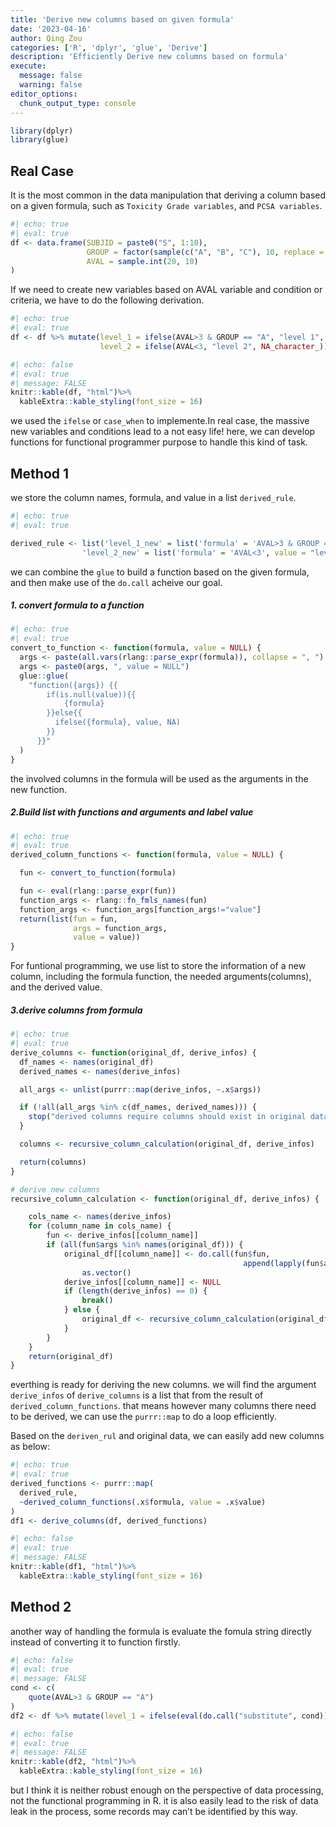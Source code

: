 ```yaml
---
title: 'Derive new columns based on given formula'
date: '2023-04-16'
author: Qing Zou
categories: ['R', 'dplyr', 'glue', 'Derive']
description: 'Efficiently Derive new columns based on formula'
execute:
  message: false
  warning: false
editor_options:
  chunk_output_type: console
---
```



```r
library(dplyr)
library(glue)
```

## Real Case

It is the most common in the data manipulation that deriving a column based on a given formula, such as `Toxicity Grade variables`, and `PCSA variables`.

```r
#| echo: true
#| eval: true
df <- data.frame(SUBJID = paste0("S", 1:10),
                 GROUP = factor(sample(c("A", "B", "C"), 10, replace = T), levels = c("A", "B", "C")),
                 AVAL = sample.int(20, 10)
)
```

If we need to create new variables based on AVAL variable and condition or criteria, we have to do the following derivation.

```r
#| echo: true
#| eval: true
df <- df %>% mutate(level_1 = ifelse(AVAL>3 & GROUP == "A", "level 1", NA_character_),
                    level_2 = ifelse(AVAL<3, "level 2", NA_character_))
```
```r
#| echo: false
#| eval: true
#| message: FALSE
knitr::kable(df, "html")%>%
  kableExtra::kable_styling(font_size = 16)
```

we used the `ifelse` or `case_when` to implemente.In real case, the massive new variables and conditions lead to a not easy life!
here, we can develop functions for functional programmer purpose to handle this kind of task.

## Method 1

we store the column names, formula, and value in a list `derived_rule`.
```r
#| echo: true
#| eval: true

derived_rule <- list('level_1_new' = list('formula' = 'AVAL>3 & GROUP == "A"', value = "level 1"),
                'level_2_new' = list('formula' = 'AVAL<3', value = "level 2"))
```

we can combine the `glue` to build a function based on the given formula, and then make use of the `do.call` acheive our goal.

##### 1. convert formula to a function

```r
#| echo: true
#| eval: true
convert_to_function <- function(formula, value = NULL) {
  args <- paste(all.vars(rlang::parse_expr(formula)), collapse = ", ")
  args <- paste0(args, ", value = NULL")
  glue::glue(
    "function({args}) {{
        if(is.null(value)){{
            {formula}
        }}else{{
          ifelse({formula}, value, NA)
        }}
      }}"
  )
}
```
the involved columns in the formula will be used as the arguments in the new function.

##### 2.Build list with functions and arguments and label value

```r
#| echo: true
#| eval: true
derived_column_functions <- function(formula, value = NULL) {

  fun <- convert_to_function(formula)

  fun <- eval(rlang::parse_expr(fun))
  function_args <- rlang::fn_fmls_names(fun)
  function_args <- function_args[function_args!="value"]
  return(list(fun = fun,
              args = function_args,
              value = value))
}
```
For funtional programming, we use list to store the information of a new column, including the formula function, the needed arguments(columns), and the derived value.

##### 3.derive columns from formula

```r
#| echo: true
#| eval: true
derive_columns <- function(original_df, derive_infos) {
  df_names <- names(original_df)
  derived_names <- names(derive_infos)

  all_args <- unlist(purrr::map(derive_infos, ~.x$args))

  if (!all(all_args %in% c(df_names, derived_names))) {
    stop("derived columns require columns should exist in original data.")
  }

  columns <- recursive_column_calculation(original_df, derive_infos)

  return(columns)
}

# derive new columns
recursive_column_calculation <- function(original_df, derive_infos) {

    cols_name <- names(derive_infos)
    for (column_name in cols_name) {
        fun <- derive_infos[[column_name]]
        if (all(fun$args %in% names(original_df))) {
            original_df[[column_name]] <- do.call(fun$fun,
                                                    append(lapply(fun$args, \(x) original_df[[x]]), list(value = fun$value))) %>%
                as.vector()
            derive_infos[[column_name]] <- NULL
            if (length(derive_infos) == 0) {
                break()
            } else {
                original_df <- recursive_column_calculation(original_df, derive_infos)
            }
        }
    }
    return(original_df)
}

```
everthing is ready for deriving the new columns. we will find the argument `derive_infos` of `derive_columns` is a list that from the result of `derived_column_functions`.
that means however many columns there need to be derived, we can use the `purrr::map` to do a loop efficiently.


Based on the `deriven_rul` and original data, we can easily add new columns as below:

```r
#| echo: true
#| eval: true
derived_functions <- purrr::map(
  derived_rule,
  ~derived_column_functions(.x$formula, value = .x$value)
)
df1 <- derive_columns(df, derived_functions)
```
```r
#| echo: false
#| eval: true
#| message: FALSE
knitr::kable(df1, "html")%>%
  kableExtra::kable_styling(font_size = 16)
```

## Method 2

another way of handling the formula is evaluate the fomula string directly instead of converting it to function firstly.


```r
#| echo: false
#| eval: true
#| message: FALSE
cond <- c(
    quote(AVAL>3 & GROUP == "A")
)
df2 <- df %>% mutate(level_1 = ifelse(eval(do.call("substitute", cond)), 'level 1', NA_character_))
```
```r
#| echo: false
#| eval: true
#| message: FALSE
knitr::kable(df2, "html")%>%
  kableExtra::kable_styling(font_size = 16)
```

but I think it is neither robust enough on the perspective of data processing, not the functional programming in R.
it is also easily lead to the risk of data leak in the process,  some records may can't be identified by this way.

